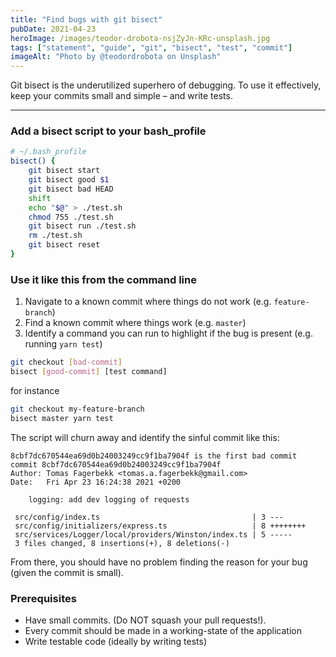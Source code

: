 ```yaml
---
title: "Find bugs with git bisect"
pubDate: 2021-04-23
heroImage: /images/teodor-drobota-nsjZyJn-KRc-unsplash.jpg
tags: ["statement", "guide", "git", "bisect", "test", "commit"]
imageAlt: "Photo by @teodordrobota on Unsplash"
---
```


Git bisect is the underutilized superhero of debugging. To use it effectively, keep your commits small and simple – and write tests.

---

### Add a bisect script to your bash_profile

```bash
# ~/.bash_profile
bisect() {
    git bisect start
    git bisect good $1
    git bisect bad HEAD
    shift
    echo "$@" > ./test.sh
    chmod 755 ./test.sh
    git bisect run ./test.sh
    rm ./test.sh
    git bisect reset
}
```

### Use it like this from the command line

1. Navigate to a known commit where things do not work (e.g. `feature-branch`)
2. Find a known commit where things work (e.g. `master`)
3. Identify a command you can run to highlight if the bug is present (e.g. running `yarn test`)

```bash
git checkout [bad-commit]
bisect [good-commit] [test command]
```

for instance

```bash
git checkout my-feature-branch
bisect master yarn test
```

The script will churn away and identify the sinful commit like this:

```
8cbf7dc670544ea69d0b24003249cc9f1ba7904f is the first bad commit
commit 8cbf7dc670544ea69d0b24003249cc9f1ba7904f
Author: Tomas Fagerbekk <tomas.a.fagerbekk@gmail.com>
Date:   Fri Apr 23 16:24:38 2021 +0200

    logging: add dev logging of requests

 src/config/index.ts                                  | 3 ---
 src/config/initializers/express.ts                   | 8 ++++++++
 src/services/Logger/local/providers/Winston/index.ts | 5 -----
 3 files changed, 8 insertions(+), 8 deletions(-)
```

From there, you should have no problem finding the reason for your bug (given the commit is small).

### Prerequisites

- Have small commits. (Do NOT squash your pull requests!).
- Every commit should be made in a working-state of the application
- Write testable code (ideally by writing tests)
